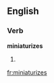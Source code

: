 
==English==

===Verb===
'''miniaturizes'''

# {{third-person singular of|[[miniaturize]]}}

[[fr:miniaturizes]]